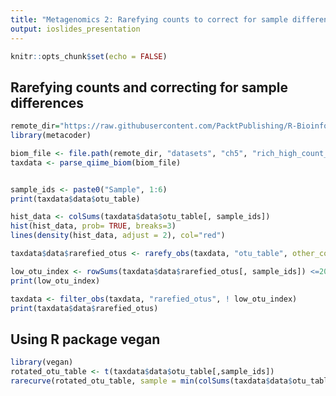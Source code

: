 ```yaml
---
title: "Metagenomics 2: Rarefying counts to correct for sample differences using metacoder"
output: ioslides_presentation
---
```


```r
knitr::opts_chunk$set(echo = FALSE)
```

## Rarefying counts and correcting for sample differences

```r
remote_dir="https://raw.githubusercontent.com/PacktPublishing/R-Bioinformatics-Cookbook/master"
library(metacoder)

biom_file <- file.path(remote_dir, "datasets", "ch5", "rich_high_count_otu.biom")
taxdata <- parse_qiime_biom(biom_file)


sample_ids <- paste0("Sample", 1:6)
print(taxdata$data$otu_table)

hist_data <- colSums(taxdata$data$otu_table[, sample_ids])
hist(hist_data, prob= TRUE, breaks=3)
lines(density(hist_data, adjust = 2), col="red")

taxdata$data$rarefied_otus <- rarefy_obs(taxdata, "otu_table", other_cols = TRUE)

low_otu_index <- rowSums(taxdata$data$rarefied_otus[, sample_ids]) <=20
print(low_otu_index)

taxdata <- filter_obs(taxdata, "rarefied_otus", ! low_otu_index)
print(taxdata$data$rarefied_otus)

```

## Using R package vegan

```r
library(vegan)
rotated_otu_table <- t(taxdata$data$otu_table[,sample_ids])
rarecurve(rotated_otu_table, sample = min(colSums(taxdata$data$otu_table[,sample_ids])))

```

